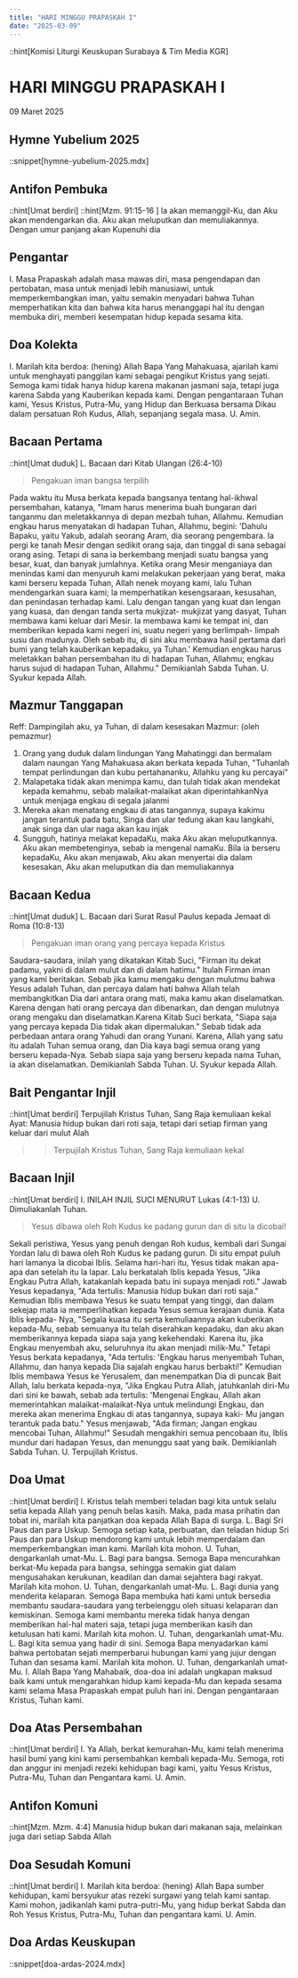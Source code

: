 ```yaml
---
title: "HARI MINGGU PRAPASKAH I"
date: "2025-03-09"
---
```

::hint[Komisi Liturgi Keuskupan Surabaya & Tim Media KGR]
# HARI MINGGU PRAPASKAH I
09 Maret 2025

## Hymne Yubelium 2025
::snippet[hymne-yubelium-2025.mdx]

## Antifon Pembuka
::hint[Umat berdiri]
::hint[Mzm. 91:15-16 ]
la akan memanggil-Ku, dan Aku akan mendengarkan dia. Aku akan meluputkan dan memuliakannya. Dengan umur panjang akan Kupenuhi dia


## Pengantar
I. Masa Prapaskah adalah masa mawas diri, masa pengendapan dan pertobatan, masa untuk menjadi lebih manusiawi, untuk memperkembangkan iman, yaitu semakin menyadari bahwa Tuhan memperhatikan kita dan bahwa kita harus menanggapi hal itu dengan membuka diri, memberi kesempatan hidup kepada sesama kita. 



## Doa Kolekta
I. Marilah kita berdoa: (hening)
Allah Bapa Yang Mahakuasa, ajarilah kami untuk menghayati panggilan kami sebagai pengikut Kristus yang sejati. Semoga kami tidak hanya hidup karena makanan jasmani saja, tetapi juga karena Sabda yang Kauberikan kepada kami. Dengan pengantaraan Tuhan kami, Yesus Kristus, Putra-Mu, yang Hidup dan Berkuasa bersama Dikau dalam persatuan Roh Kudus, Allah, sepanjang segala masa.
U. Amin.

## Bacaan Pertama
::hint[Umat duduk]
L. Bacaan dari Kitab Ulangan (26:4-10) 
> Pengakuan iman bangsa terpilih

Pada waktu itu Musa berkata kepada bangsanya tentang hal-ikhwal persembahan, katanya, "Imam harus menerima buah bungaran dari tanganmu dan meletakkannya di depan mezbah tuhan, Allahmu. Kemudian engkau harus menyatakan di hadapan Tuhan, Allahmu, begini: 'Dahulu Bapaku, yaitu Yakub, adalah seorang Aram, dia seorang pengembara. Ia pergi ke tanah Mesir dengan sedikit orang saja, dan tinggal di sana sebagai orang asing. Tetapi di sana ia berkembang menjadi suatu bangsa yang besar, kuat, dan banyak jumlahnya. Ketika orang Mesir menganiaya dan menindas kami dan menyuruh kami melakukan pekerjaan yang berat, maka kami berseru kepada Tuhan, Allah nenek moyang kami, lalu Tuhan mendengarkan suara kami; la memperhatikan kesengsaraan, kesusahan, dan penindasan terhadap kami. Lalu dengan tangan yang kuat dan lengan yang kuasa, dan dengan tanda serta mukjizat- mukjizat yang dasyat, Tuhan membawa kami keluar dari Mesir. Ia membawa kami ke tempat ini, dan memberikan kepada kami negeri ini, suatu negeri yang berlimpah- limpah susu dan madunya. Oleh sebab itu, di sini aku membawa hasil pertama dari bumi yang telah kauberikan kepadaku, ya Tuhan.' Kemudian engkau harus meletakkan bahan persembahan itu di hadapan Tuhan, Allahmu; engkau harus sujud di hadapan Tuhan, Allahmu." Demikianlah Sabda Tuhan. 
U. Syukur kepada Allah.

## Mazmur Tanggapan
Reff: Dampingilah aku, ya Tuhan, di dalam kesesakan
Mazmur: (oleh pemazmur)
1. Orang yang duduk dalam lindungan Yang Mahatinggi dan bermalam dalam naungan Yang Mahakuasa akan berkata kepada Tuhan, "Tuhanlah tempat perlindungan dan kubu pertahananku, Allahku yang ku percayai"
2. Malapetaka tidak akan menimpa kamu, dan tulah tidak akan mendekat kepada kemahmu, sebab malaikat-malaikat akan diperintahkanNya untuk menjaga engkau di segala jalanmi
3. Mereka akan menatang engkau di atas tangannya, supaya kakimu jangan terantuk pada batu, Singa dan ular tedung akan kau langkahi, anak singa dan ular naga akan kau injak
4. Sungguh, hatinya melakat kepadaKu, maka Aku akan meluputkannya. Aku akan membetenginya, sebab ia mengenal namaKu. Bila ia berseru kepadaKu, Aku akan menjawab, Aku akan menyertai dia dalam kesesakan, Aku akan meluputkan dia dan memuliakannya

## Bacaan Kedua
::hint[Umat duduk]
L.  Bacaan dari Surat Rasul Paulus kepada Jemaat di Roma (10:8-13) 
> Pengakuan iman orang yang percaya kepada Kristus

Saudara-saudara, inilah yang dikatakan Kitab Suci, "Firman itu dekat padamu, yakni di dalam mulut dan di dalam hatimu." Itulah Firman iman yang kami beritakan. Sebab jika kamu mengaku dengan mulutmu bahwa Yesus adalah Tuhan, dan percaya dalam hati bahwa Allah telah membangkitkan Dia dari antara orang mati, maka kamu akan diselamatkan. Karena dengan hati orang percaya dan dibenarkan, dan dengan mulutnya orang mengaku dan diselamatkan.Karena Kitab Suci berkata, "Siapa saja yang percaya kepada Dia tidak akan dipermalukan." Sebab tidak ada perbedaan antara orang Yahudi dan orang Yunani. Karena, Allah yang satu itu adalah Tuhan semua orang, dan Dia kaya bagi semua orang yang berseru kepada-Nya. Sebab siapa saja yang berseru kepada nama Tuhan, ia akan diselamatkan. Demikianlah Sabda Tuhan. 
U. Syukur kepada Allah.

## Bait Pengantar Injil
::hint[Umat berdiri]
Terpujilah Kristus Tuhan, Sang Raja kemuliaan kekal
Ayat: Manusia hidup bukan dari roti saja, tetapi dari setiap firman yang keluar dari mulut Alah
>> Terpujilah Kristus Tuhan, Sang Raja kemuliaan kekal

## Bacaan Injil
::hint[Umat berdiri]
I. INILAH INJIL SUCI MENURUT Lukas (4:1-13) 
U. Dimuliakanlah Tuhan.
> Yesus dibawa oleh Roh Kudus ke padang gurun dan di situ la dicobai!

Sekali peristiwa, Yesus yang penuh dengan Roh kudus, kembali dari Sungai Yordan lalu di bawa oleh Roh Kudus ke padang gurun. Di situ empat puluh hari lamanya la dicobai Iblis. Selama hari-hari itu, Yesus tidak makan apa-apa dan setelah itu la lapar. Lalu berkatalah Iblis kepada Yesus, "Jika Engkau Putra Allah, katakanlah kepada batu ini supaya menjadi roti." Jawab Yesus kepadanya, "Ada tertulis: Manusia hidup bukan dari roti saja." Kemudian Iblis membawa Yesus ke suatu tempat yang tinggi, dan dalam sekejap mata ia memperlihatkan kepada Yesus semua kerajaan dunia. Kata Iblis kepada- Nya, "Segala kuasa itu serta kemuliaannya akan kuberikan kepada-Mu, sebab semuanya itu telah diserahkan kepadaku, dan aku akan memberikannya kepada siapa saja yang kekehendaki. Karena itu, jika Engkau menyembah aku, seluruhnya itu akan menjadi milik-Mu." Tetapi Yesus berkata kepadanya, "Ada tertulis: 'Engkau harus menyembah Tuhan, Allahmu, dan hanya kepada Dia sajalah engkau harus berbakti!" Kemudian Iblis membawa Yesus ke Yerusalem, dan menempatkan Dia di puncak Bait Allah, lalu berkata kepada-nya, "Jika Engkau Putra Allah, jatuhkanlah diri-Mu dari sini ke bawah, sebab ada tertulis: 'Mengenai Engkau, Allah akan memerintahkan malaikat-malaikat-Nya untuk melindungi Engkau, dan mereka akan menerima Engkau di atas tangannya, supaya kaki- Mu jangan terantuk pada batu." Yesus menjawab, "Ada firman; Jangan engkau mencobai Tuhan, Allahmu!" Sesudah mengakhiri semua pencobaan itu, Iblis mundur dari hadapan Yesus, dan menunggu saat yang baik. Demikianlah Sabda Tuhan. 
U. Terpujilah Kristus.

## Doa Umat
::hint[Umat berdiri]
I. Kristus telah memberi teladan bagi kita untuk selalu setia kepada Allah yang penuh belas kasih. Maka, pada masa prihatin dan tobat ini, marilah kita panjatkan doa kepada Allah Bapa di surga. 
L. Bagi Sri Paus dan para Uskup. Semoga setiap kata, perbuatan, dan teladan hidup Sri Paus dan para Uskup mendorong kami untuk lebih memperdalam dan memperkembangkan iman kami. Marilah kita mohon. 
U. Tuhan, dengarkanlah umat-Mu. 
L. Bagi para bangsa. Semoga Bapa mencurahkan berkat-Mu kepada para bangsa, sehingga semakin giat dalam mengusahakan kerukunan, keadilan dan damai sejahtera bagi rakyat. Marilah kita mohon. 
U. Tuhan, dengarkanlah umat-Mu. 
L. Bagi dunia yang menderita kelaparan. Semoga Bapa membuka hati kami untuk bersedia membantu saudara-saudara yang terbelenggu oleh situasi kelaparan dan kemiskinan. Semoga kami membantu mereka tidak hanya dengan memberikan hal-hal materi saja, tetapi juga memberikan kasih dan ketulusan hati kami. Marilah kita mohon. 
U. Tuhan, dengarkanlah umat-Mu. 
L. Bagi kita semua yang hadir di sini. Semoga Bapa menyadarkan kami bahwa pertobatan sejati memperbarui hubungan kami yang jujur dengan Tuhan dan sesama kami. Marilah kita mohon. 
U. Tuhan, dengarkanlah umat-Mu. 
I. Allah Bapa Yang Mahabaik, doa-doa ini adalah ungkapan maksud baik kami untuk mengarahkan hidup kami kepada-Mu dan kepada sesama kami selama Masa Prapaskah empat puluh hari ini. Dengan pengantaraan Kristus, Tuhan kami. 

## Doa Atas Persembahan
::hint[Umat berdiri]
I. Ya Allah, berkat kemurahan-Mu, kami telah menerima hasil bumi yang kini kami persembahkan kembali kepada-Mu. Semoga, roti dan anggur ini menjadi rezeki kehidupan bagi kami, yaitu Yesus Kristus, Putra-Mu, Tuhan dan Pengantara kami. 
U. Amin.

## Antifon Komuni
::hint[Mzm. Mzm. 4:4]
Manusia hidup bukan dari makanan saja, melainkan juga dari setiap Sabda Allah


## Doa Sesudah Komuni
::hint[Umat berdiri]
I. Marilah kita berdoa: (hening)
Allah Bapa sumber kehidupan, kami bersyukur atas rezeki surgawi yang telah kami santap. Kami mohon, jadikanlah kami putra-putri-Mu, yang hidup berkat Sabda dan Roh Yesus Kristus, Putra-Mu, Tuhan dan pengantara kami. 
U. Amin.

## Doa Ardas Keuskupan
::snippet[doa-ardas-2024.mdx]
